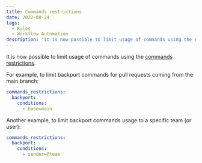 ```yaml
---
title: Commands restrictions
date: 2022-08-24
tags:
  - Rules
  - Workflow Automation
description: "It is now possible to limit usage of commands using the commands restrictions."
---
```


It is now possible to limit usage of commands using the [commands restrictions](https://docs.mergify.com/configuration/#commands-restrictions).

For example, to limit backport commands for pull requests coming from the main branch:

```yaml
commands_restrictions:
  backport:
    conditions:
      - base=main
```

Another example, to limit backport commands usage to a specific team (or user):

```yaml
commands_restrictions:
  backport:
    conditions:
      - sender=@team
```
